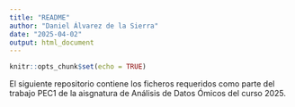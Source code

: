 ```yaml
---
title: "README"
author: "Daniel Álvarez de la Sierra"
date: "2025-04-02"
output: html_document
---
```


```r
knitr::opts_chunk$set(echo = TRUE)
```

El siguiente repositorio contiene los ficheros requeridos como parte del trabajo PEC1 de la aisgnatura de Análisis de Datos Ómicos del curso 2025.